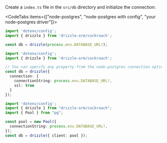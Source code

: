 
Create a `index.ts` file in the `src/db` directory and initialize the connection:

<CodeTabs items={["node-postgres", "node-postgres with config", "your node-postgres driver"]}>
```typescript copy
import 'dotenv/config';
import { drizzle } from 'drizzle-orm/cockroach';

const db = drizzle(process.env.DATABASE_URL!);
```
```typescript copy
import 'dotenv/config';
import { drizzle } from 'drizzle-orm/cockroach';

// You can specify any property from the node-postgres connection options
const db = drizzle({ 
  connection: { 
    connectionString: process.env.DATABASE_URL!,
    ssl: true
  }
});
```
```typescript copy
import 'dotenv/config';
import { drizzle } from "drizzle-orm/cockroach";
import { Pool } from "pg";

const pool = new Pool({
  connectionString: process.env.DATABASE_URL!,
});
const db = drizzle({ client: pool });
```
</CodeTabs>
